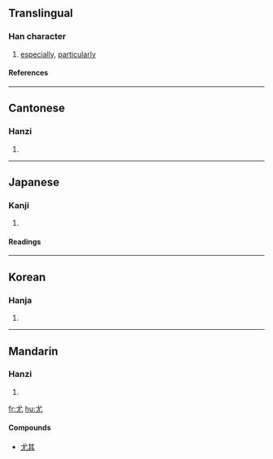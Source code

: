 {{see|尢}}
==Translingual==
===Han character===
{{Han char|rn=43|rad=尢|as=01|sn=4|four=4301<sub>0</sub>|canj=戈大山 (IKU)}}
# [[especially]], [[particularly]]
====References====
{{Han ref|kx=0298.030|dkj=07543|dj=0593.050|hdz=10551.140|uh=5C24|ud=23588|bh=A4D7|bd=42199}}
----
==Cantonese==
===Hanzi===
{{yue-hanzi|jyut=|y=yau4}}
# {{defn|Cantonese}}
----
==Japanese==
===Kanji===
{{ja-kanji|grade=|rs=尢01}}
# {{defn|Japanese}} 
====Readings====
{{ja-readings|on=[[ゆう]] (yū)|kun=[[とがめる]] (togameru), [[とが]] (toga), [[もっとも]] (mottomo)}}
----
==Korean==
===Hanja===
{{ko-hanja|hangeul=우|rv=u|mr=u}}
# {{defn|Korean}}
----
==Mandarin==
===Hanzi===
{{cmn-hanzi|pin=[[yóu]] (you2)|wg=yu<sup>2</sup>}}
# {{defn|Mandarin}}

[[fr:尤]]
[[hu:尤]]

====Compounds====
{{top2}}
*[[尤其]]